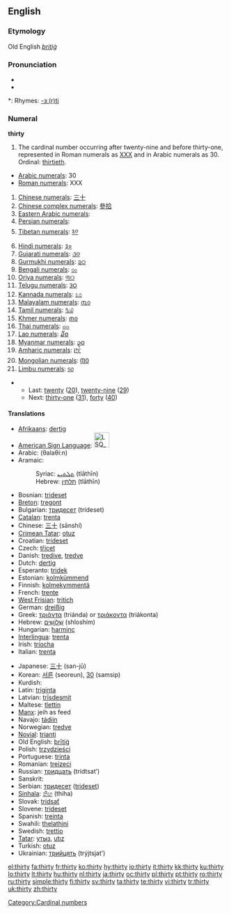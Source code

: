==English==

===Etymology===
Old English ''[[þritiġ]]''

===Pronunciation===
* {{audio|en-us-thirty.ogg|Audio (US)}}
* {{audio|en-uk-thirty.ogg|Audio (UK)}}

*: Rhymes: [[Rhymes:English:-ɜː(r)ti|-ɜː(r)ti]]

===Numeral===
'''thirty'''

# The cardinal number occurring after twenty-nine and before thirty-one, represented in Roman numerals as [[XXX]] and in Arabic numerals as 30. Ordinal: [[thirtieth]].
* [[w:Arabic Numerals|Arabic numerals]]: 30
* [[w:Roman numerals|Roman numerals]]: XXX
# [[w:Chinese numerals|Chinese numerals]]: [[三十]]
# [[w:Chinese numerals|Chinese complex numerals]]: [[參拾]]
# [[w:Eastern Arabic numerals|Eastern Arabic numerals]]: {{Arab|[[٣٠]]}}
# [[w:Eastern Arabic numerals|Persian numerals]]: {{fa-Arab|[[۳۰]]}}
# [[w:Indian numerals|Tibetan numerals]]: [[༣༠]]
# [[w:Indian numerals|Hindi numerals]]: [[३०]]
# [[w:Indian numerals|Gujarati numerals]]: [[૩૦]]
# [[w:Indian numerals|Gurmukhi numerals]]: [[੩੦]]
# [[w:Indian numerals|Bengali numerals]]: [[৩০]]
# [[w:Indian numerals|Oriya numerals]]: [[୩୦]]
# [[w:Indian numerals|Telugu numerals]]: [[౩౦]]
# [[w:Indian numerals|Kannada numerals]]: [[೩೦]]
# [[w:Indian numerals|Malayalam numerals]]: [[൩൦]]
# [[w:Indian numerals|Tamil numerals]]: [[௩௰]]
# [[w:Khmer script|Khmer numerals]]: [[៣០]]
# [[w:Thai numerals|Thai numerals]]: [[๓๐]]
# [[w:Lao alphabet|Lao numerals]]: [[໓໐]]
# [[w:Burmese alphabet|Myanmar numerals]]: [[၃၀]]
# [[w:Amharic language|Amharic numerals]]: [[፫፲]]
# [[w:Mongolian alphabet|Mongolian numerals]]: [[᠓᠐]]
# [[w:Limbu language|Limbu numerals]]: [[᥉᥆]]

** Last: [[twenty]] ([[20]]), [[twenty-nine]] ([[29]])
** Next: [[thirty-one]] ([[31]]), [[forty]] ([[40]])

====Translations====
{{top}}
* [[Afrikaans]]: [[dertig]]
* [[American Sign Language]]: [[Image:LSQ 30.jpg|35px]]
* Arabic: {{Arab|[[ثلاثين]]}} (θalaθí:n)
* Aramaic:
*: Syriac: [[ܬܠܬܝܢ]] (tlāthīn) {{c}}
*: Hebrew: [[תלתין]] (tlāthīn) {{c}}
* Bosnian: [[trideset]]
* [[Breton]]: [[tregont]]
* Bulgarian: [[тридесет]] (trídeset)
* [[Catalan]]: [[trenta]]
* Chinese: [[三十]] (sānshí)
* [[Crimean Tatar]]: [[otuz#Crimean Tatar|otuz]]
* Croatian: [[trideset]]
* Czech: [[třicet]]
* Danish: [[tredive]], [[tredve]]
* Dutch: [[dertig]] {{f}}
* Esperanto: [[tridek]]
* Estonian: [[kolmkümmend]]
* Finnish: [[kolmekymmentä]]
* French: [[trente]] {{m}}
* [[West Frisian]]: [[tritich]]
* German: [[dreißig]] {{f}}
* Greek: [[τριάντα]] (triánda) or [[τριάκοντα]] (triákonta)
* Hebrew: [[שלושים|שְׁלוֹשִׁים]] (shloshím) {{m|f}}
* Hungarian: [[harminc]]
* [[Interlingua]]: [[trenta]]
* Irish: [[tríocha]]
* Italian: [[trenta]]
{{mid}}
* Japanese: [[三十]] (san-jū)
* Korean: [[서른]] (seoreun), [[30]] (samsip)
* Kurdish: {{KUchar|[[سی]]}}
* Latin: [[triginta]]
* Latvian: [[trīsdesmit]]
* Maltese: [[tlettin]]
* [[Manx]]: jeih as feed
* Navajo: [[tádiin]]
* Norwegian: [[tredve]]
* [[Novial]]: [[trianti]]
* Old English: [[þritig|þrītiġ]]
* Polish: [[trzydzieści]]
* Portuguese: [[trinta]]
* Romanian: [[treizeci]]
* Russian: [[тридцать]] (trídtsat’)
* Sanskrit: {{unicode|[[triṁśat]]}}
* Serbian: [[тридесет]] ([[trideset]])
* [[Sinhala]]: [[තිහ]] (thiha)
* Slovak: [[tridsať]]
* Slovene: [[trideset]]
* Spanish: [[treinta]]
* Swahili: [[thelathini]]
* Swedish: [[trettio]]
* [[Tatar]]: [[утыз#Tatar|утыз]], [[utız#Tatar|utız]]
* Turkish: [[otuz]]
* Ukrainian: [[трийцять]] (trýjtsjat’)
{{bottom}}

[[Category:Cardinal numbers]]

[[el:thirty]]
[[fa:thirty]]
[[fr:thirty]]
[[ko:thirty]]
[[hy:thirty]]
[[io:thirty]]
[[it:thirty]]
[[kk:thirty]]
[[ku:thirty]]
[[lo:thirty]]
[[lt:thirty]]
[[hu:thirty]]
[[nl:thirty]]
[[ja:thirty]]
[[oc:thirty]]
[[pl:thirty]]
[[pt:thirty]]
[[ro:thirty]]
[[ru:thirty]]
[[simple:thirty]]
[[fi:thirty]]
[[sv:thirty]]
[[ta:thirty]]
[[te:thirty]]
[[vi:thirty]]
[[tr:thirty]]
[[uk:thirty]]
[[zh:thirty]]